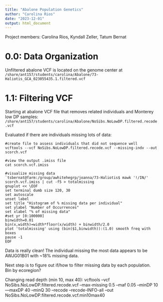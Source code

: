 ```yaml
---
title: "Abalone Population Genetics"
author: "Carolina Rios"
date: "2023-12-01"
output: html_document
---
```

Project members: Carolina Rios, Kyndall Zeller, Tatum Bernat

# 0.0: Data Organization

Unfiltered abalone VCF is located on the genome center at `/share/ant157/students/carolina/Abalone/73-Haliotis_GCA_023055435.1.filtered.vcf`


# 1.1: Filtering VCF

Starting at abalone VCF file that removes related individuals and Monterey low DP samples:
`/share/ant157/students/carolina/Abalone/NoSibs.NoLowDP.filtered.recode.vcf`

Evaluated if there are individuals missing lots of data:

```
#create file to assess individuals that did not sequence well
vcftools --vcf NoSibs.NoLowDP.filtered.recode.vcf --missing-indv --out scorch.vcf

#view the output .imiss file
cat scorch.vcf.imiss

#visualize missing data
`tsbernat@farm:/group/awhitehegrp/joanna/73-Haliotis$ mawk '!/IN/' scorch.vcf.imiss | cut -f5 > totalmissing
gnuplot << \EOF
set terminal dumb size 120, 30
set autoscale 
unset label
set title "Histogram of % missing data per individual"
set ylabel "Number of Occurrences"
set xlabel "% of missing data"
#set yr [0:100000]
binwidth=0.01
bin(x,width)=width*floor(x/width) + binwidth/2.0
plot 'totalmissing' using (bin($1,binwidth)):(1.0) smooth freq with boxes
pause -1
EOF
```
Data is really clean! The individual missing the most data appears to be AWJG01B01 with ~18% missing data.

Next step is to figure out if/how to filter missing data by each population. Bin by ecoregion?

Changing read depth (min 10, max 40):
vcftools --vcf NoSibs.NoLowDP.filtered.recode.vcf --max-missing 0.5 --maf 0.05 --minDP 10 —maxDP 40 --minQ 30 --recode --recode-INFO-all --out NoSibs.NoLowDP.filtered.recode.vcf.min10max40






